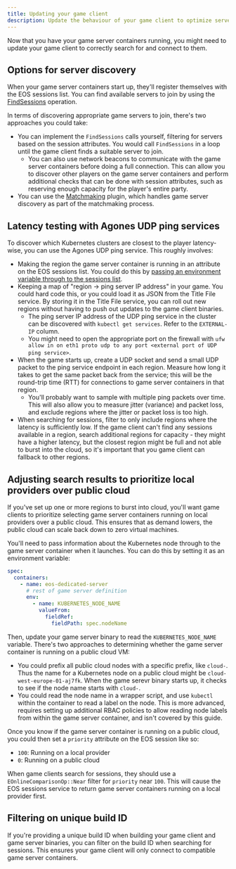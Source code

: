 ```yaml
---
title: Updating your game client
description: Update the behaviour of your game client to optimize server usage and reduce latency for players.
---
```


Now that you have your game server containers running, you might need to update your game client to correctly search for and connect to them.

## Options for server discovery

When your game server containers start up, they'll register themselves with the EOS sessions list. You can find available servers to join by using the [FindSessions](ossv1/sessions/finding.mdx) operation.

In terms of discovering appropriate game servers to join, there's two approaches you could take:

- You can implement the `FindSessions` calls yourself, filtering for servers based on the session attributes. You would call `FindSessions` in a loop until the game client finds a suitable server to join.
  - You can also use network beacons to communicate with the game server containers before doing a full connection. This can allow you to discover other players on the game server containers and perform additional checks that can be done with session attributes, such as reserving enough capacity for the player's entire party.
- You can use the [Matchmaking](https://www.fab.com/listings/34844f4f-4c1c-4d9c-a8f7-97bc0e86ece8) plugin, which handles game server discovery as part of the matchmaking process.

## Latency testing with Agones UDP ping services

To discover which Kubernetes clusters are closest to the player latency-wise, you can use the Agones UDP ping service. This roughly involves:

- Making the region the game server container is running in an attribute on the EOS sessions list. You could do this by [passing an environment variable through to the sessions list](/dedis/preparing_your_game_server.mdx#optional-read-environment-variables-for-extra-session-settings).
- Keeping a map of "region -> ping server IP address" in your game. You could hard code this, or you could load it as JSON from the Title File service. By storing it in the Title File service, you can roll out new regions without having to push out updates to the game client binaries.
  - The ping server IP address of the UDP ping service in the cluster can be discovered with `kubectl get services`. Refer to the `EXTERNAL-IP` column.
  - You might need to open the appropriate port on the firewall with `ufw allow in on eth1 proto udp to any port <external port of UDP ping service>`.
- When the game starts up, create a UDP socket and send a small UDP packet to the ping service endpoint in each region. Measure how long it takes to get the same packet back from the service; this will be the round-trip time (RTT) for connections to game server containers in that region.
  - You'll probably want to sample with multiple ping packets over time. This will also allow you to measure jitter (variance) and packet loss, and exclude regions where the jitter or packet loss is too high.
- When searching for sessions, filter to only include regions where the latency is sufficiently low. If the game client can't find any sessions available in a region, search additional regions for capacity - they might have a higher latency, but the closest region might be full and not able to burst into the cloud, so it's important that you game client can fallback to other regions.

## Adjusting search results to prioritize local providers over public cloud

If you've set up one or more regions to burst into cloud, you'll want game clients to prioritize selecting game server containers running on local providers over a public cloud. This ensures that as demand lowers, the public cloud can scale back down to zero virtual machines.

You'll need to pass information about the Kubernetes node through to the game server container when it launches. You can do this by setting it as an environment variable:

```yaml
spec:
  containers:
    - name: eos-dedicated-server
      # rest of game server definition
      env:
        - name: KUBERNETES_NODE_NAME
          valueFrom:
            fieldRef:
              fieldPath: spec.nodeName
```

Then, update your game server binary to read the `KUBERNETES_NODE_NAME` variable. There's two approaches to determining whether the game server container is running on a public cloud VM:

- You could prefix all public cloud nodes with a specific prefix, like `cloud-`. Thus the name for a Kubernetes node on a public cloud might be `cloud-west-europe-01-aj7fk`. When the game serevr binary starts up, it checks to see if the node name starts with `cloud-`.
- You could read the node name in a wrapper script, and use `kubectl` within the container to read a label on the node. This is more advanced, requires setting up additional RBAC policies to allow reading node labels from within the game server container, and isn't covered by this guide.

Once you know if the game server container is running on a public cloud, you could then set a `priority` attribute on the EOS session like so:

- `100`: Running on a local provider
- `0`: Running on a public cloud

When game clients search for sessions, they should use a `EOnlineComparisonOp::Near` filter for `priority` near `100`. This will cause the EOS sessions service to return game server containers running on a local provider first.

## Filtering on unique build ID

If you're providing a unique build ID when building your game client and game server binaries, you can filter on the build ID when searching for sessions. This ensures your game client will only connect to compatible game server containers.
